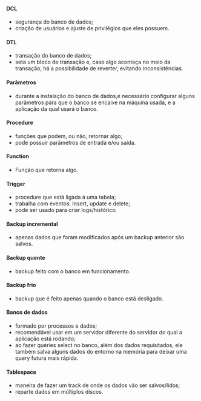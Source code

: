 






#### DCL

-   segurança do banco de dados;
-   criação de usuários e ajuste de privilégios que eles possuem.

#### DTL

-   transação do banco de dados;
-   seta um bloco de transação e, caso algo aconteça no meio da
    transação, há a possibilidade de reverter, evitando inconsistências.

#### Parâmetros

-   durante a instalação do banco de dados,é necessário configurar
    alguns parâmetros para que o banco se encaixe na máquina usada, e a
    aplicação da qual usará o banco.

#### Procedure

-   funções que podem, ou não, retornar algo;
-   pode possuir parâmetros de entrada e/ou saída.

#### Function

-   Função que retorna algo.

#### Trigger

-   procedure que está ligada à uma tabela;
-   trabalha com eventos: Insert, update e delete;
-   pode ser usado para criar logs/histórico.

#### Backup incremental

-   apenas dados que foram modificados após um backup anterior são
    salvos.

#### Backup quente

-   backup feito com o banco em funcionamento.

#### Backup frio

-   backup que é feito apenas quando o banco está desligado.

#### Banco de dados

-   formado por processos e dados;
-   recomendável usar em um servidor diferente do servidor do qual a
    aplicação está rodando;
-   ao fazer queries select no banco, além dos dados requisitados, ele
    também salva alguns dados do entorno na memória para deixar uma
    query futura mais rápida.

#### Tablespace

-   maneira de fazer um track de onde os dados vão ser salvos/lidos;
-   reparte dados em múltiplos discos.


